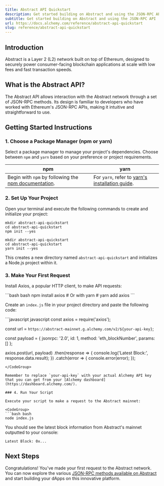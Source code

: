 ```yaml
---
title: Abstract API Quickstart
description: Get started building on Abstract and using the JSON-RPC API
subtitle: Get started building on Abstract and using the JSON-RPC API
url: https://docs.alchemy.com/reference/abstract-api-quickstart
slug: reference/abstract-api-quickstart
---
```


## Introduction

Abstract is a Layer 2 (L2) network built on top of Ethereum, designed to securely power consumer-facing blockchain applications at scale with low fees and fast transaction speeds.

## What is the Abstract API?

The Abstract API allows interaction with the Abstract network through a set of JSON-RPC methods. Its design is familiar to developers who have worked with Ethereum's JSON-RPC APIs, making it intuitive and straightforward to use.

## Getting Started Instructions

### 1. Choose a Package Manager (npm or yarn)

Select a package manager to manage your project's dependencies. Choose between `npm` and `yarn` based on your preference or project requirements.

| npm                                                                                                                       | yarn                                                                                                |
| ------------------------------------------------------------------------------------------------------------------------- | --------------------------------------------------------------------------------------------------- |
| Begin with `npm` by following the [npm documentation](https://docs.npmjs.com/downloading-and-installing-node-js-and-npm). | For `yarn`, refer to [yarn's installation guide](https://classic.yarnpkg.com/lang/en/docs/install). |

### 2. Set Up Your Project

Open your terminal and execute the following commands to create and initialize your project:

```shell
mkdir abstract-api-quickstart
cd abstract-api-quickstart
npm init --yes
```

```shell
mkdir abstract-api-quickstart
cd abstract-api-quickstart
yarn init --yes
```

This creates a new directory named `abstract-api-quickstart` and initializes a Node.js project within it.

### 3. Make Your First Request

Install Axios, a popular HTTP client, to make API requests:

<CodeGroup>
  ```bash bash
  npm install axios
  # Or with yarn
  # yarn add axios
  ```
</CodeGroup>

Create an `index.js` file in your project directory and paste the following code:

<CodeGroup>
  ```javascript javascript
  const axios = require('axios');

  const url = `https://abstract-mainnet.g.alchemy.com/v2/${your-api-key}`;

  const payload = {
    jsonrpc: '2.0',
    id: 1,
    method: 'eth_blockNumber',
    params: []
  };

  axios.post(url, payload)
    .then(response => {
      console.log('Latest Block:', response.data.result);
    })
    .catch(error => {
      console.error(error);
    });
  ```
</CodeGroup>

Remember to replace `your-api-key` with your actual Alchemy API key that you can get from your [Alchemy dashboard](https://dashboard.alchemy.com/).

### 4. Run Your Script

Execute your script to make a request to the Abstract mainnet:

<CodeGroup>
  ```bash bash
  node index.js
  ```
</CodeGroup>

You should see the latest block information from Abstract's mainnet outputted to your console:

```shell
Latest Block: 0x...
```

## Next Steps

Congratulations! You've made your first request to the Abstract network. You can now explore the various [JSON-RPC methods available on Abstract](/reference/abstract-api-endpoints) and start building your dApps on this innovative platform.

